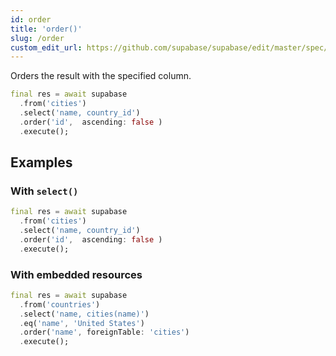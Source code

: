 ```yaml
---
id: order
title: 'order()'
slug: /order
custom_edit_url: https://github.com/supabase/supabase/edit/master/spec/supabase_dart_v1_legacy.yml
---
```



Orders the result with the specified column.

```dart
final res = await supabase
  .from('cities')
  .select('name, country_id')
  .order('id',  ascending: false )
  .execute();
```

## Examples

### With `select()`

```dart
final res = await supabase
  .from('cities')
  .select('name, country_id')
  .order('id',  ascending: false )
  .execute();
```

### With embedded resources

```dart
final res = await supabase
  .from('countries')
  .select('name, cities(name)')
  .eq('name', 'United States')
  .order('name', foreignTable: 'cities')
  .execute();
```
